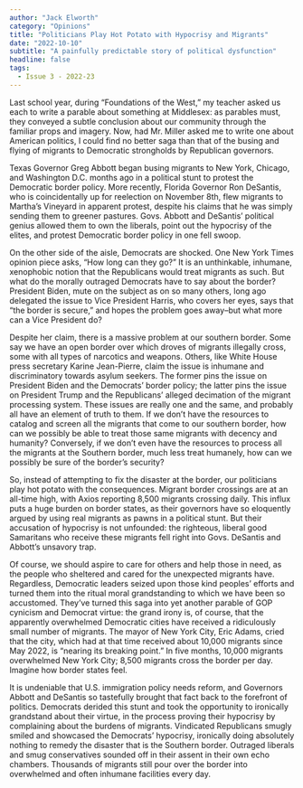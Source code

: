 ```yaml
---
author: "Jack Elworth"
category: "Opinions"
title: "Politicians Play Hot Potato with Hypocrisy and Migrants"
date: "2022-10-10"
subtitle: "A painfully predictable story of political dysfunction"
headline: false
tags:
  - Issue 3 - 2022-23
---
```


Last school year, during “Foundations of the West,” my teacher asked us each to write a parable about something at Middlesex: as parables must, they conveyed a subtle conclusion about our community through the familiar props and imagery. Now, had Mr. Miller asked me to write one about American politics, I could find no better saga than that of the busing and flying of migrants to Democratic strongholds by Republican governors.

Texas Governor Greg Abbott began busing migrants to New York, Chicago, and Washington D.C. months ago in a political stunt to protest the Democratic border policy. More recently, Florida Governor Ron DeSantis, who is coincidentally up for reelection on November 8th, flew migrants to Martha’s Vineyard in apparent protest, despite his claims that he was simply sending them to greener pastures. Govs. Abbott and DeSantis’ political genius allowed them to own the liberals, point out the hypocrisy of the elites, and protest Democratic border policy in one fell swoop.

On the other side of the aisle, Democrats are shocked. One New York Times opinion piece asks, “How long can they go?” It is an unthinkable, inhumane, xenophobic notion that the Republicans would treat migrants as such. But what do the morally outraged Democrats have to say about the border? President Biden, mute on the subject as on so many others, long ago delegated the issue to Vice President Harris, who covers her eyes, says that “the border is secure,” and hopes the problem goes away–but what more can a Vice President do?

Despite her claim, there is a massive problem at our southern border. Some say we have an open border over which droves of migrants illegally cross, some with all types of narcotics and weapons. Others, like White House press secretary Karine Jean-Pierre, claim the issue is inhumane and discriminatory towards asylum seekers. The former pins the issue on President Biden and the Democrats’ border policy; the latter pins the issue on President Trump and the Republicans’ alleged decimation of the migrant processing system. These issues are really one and the same, and probably all have an element of truth to them. If we don’t have the resources to catalog and screen all the migrants that come to our southern border, how can we possibly be able to treat those same migrants with decency and humanity? Conversely, if we don’t even have the resources to process all the migrants at the Southern border, much less treat humanely, how can we possibly be sure of the border’s security?

So, instead of attempting to fix the disaster at the border, our politicians play hot potato with the consequences. Migrant border crossings are at an all-time high, with Axios reporting 8,500 migrants crossing daily. This influx puts a huge burden on border states, as their governors have so eloquently argued by using real migrants as pawns in a political stunt. But their accusation of hypocrisy is not unfounded: the righteous, liberal good Samaritans who receive these migrants fell right into Govs. DeSantis and Abbott’s unsavory trap.

Of course, we should aspire to care for others and help those in need, as the people who sheltered and cared for the unexpected migrants have. Regardless, Democratic leaders seized upon those kind peoples’ efforts and turned them into the ritual moral grandstanding to which we have been so accustomed. They’ve turned this saga into yet another parable of GOP cynicism and Democrat virtue: the grand irony is, of course, that the apparently overwhelmed Democratic cities have received a ridiculously small number of migrants. The mayor of New York City, Eric Adams, cried that the city, which had at that time received about 10,000 migrants since May 2022, is “nearing its breaking point.” In five months, 10,000 migrants overwhelmed New York City; 8,500 migrants cross the border per day. Imagine how border states feel.

It is undeniable that U.S. immigration policy needs reform, and Governors Abbott and DeSantis so tastefully brought that fact back to the forefront of politics. Democrats derided this stunt and took the opportunity to ironically grandstand about their virtue, in the process proving their hypocrisy by complaining about the burdens of migrants. Vindicated Republicans smugly smiled and showcased the Democrats’ hypocrisy, ironically doing absolutely nothing to remedy the disaster that is the Southern border. Outraged liberals and smug conservatives sounded off in their assent in their own echo chambers. Thousands of migrants still pour over the border into overwhelmed and often inhumane facilities every day.
